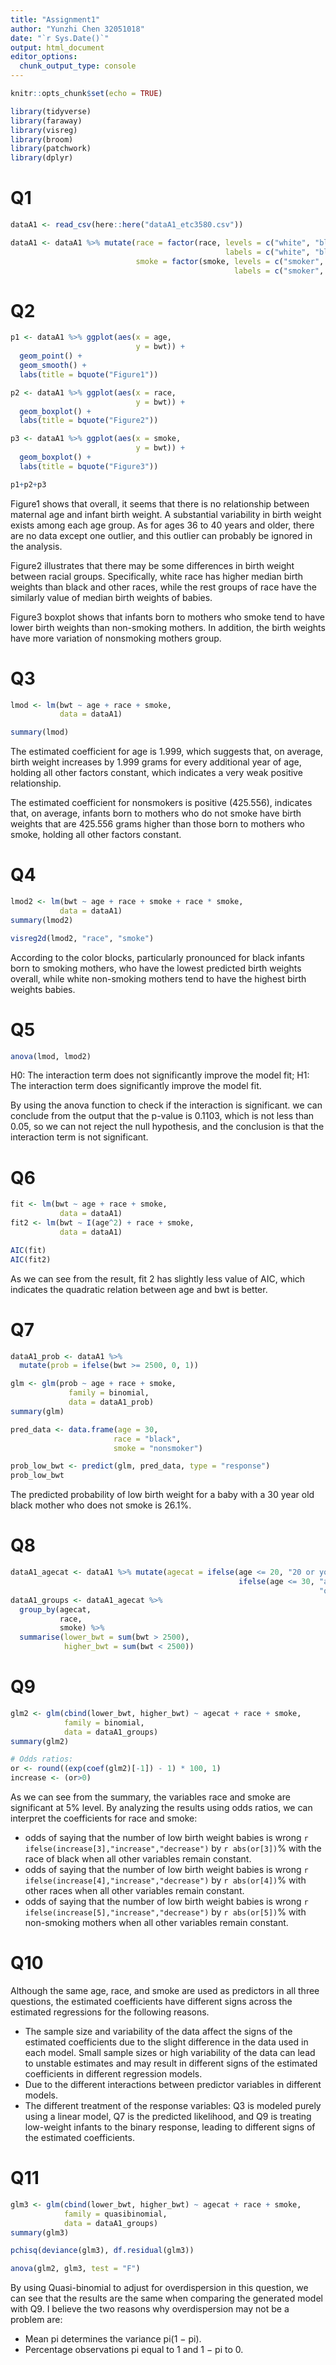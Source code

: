 ```yaml
---
title: "Assignment1"
author: "Yunzhi Chen 32051018"
date: "`r Sys.Date()`"
output: html_document
editor_options: 
  chunk_output_type: console
---
```


```r
knitr::opts_chunk$set(echo = TRUE)
```

```r
library(tidyverse)
library(faraway)
library(visreg)
library(broom)
library(patchwork)
library(dplyr)
```

# Q1
```r
dataA1 <- read_csv(here::here("dataA1_etc3580.csv"))

dataA1 <- dataA1 %>% mutate(race = factor(race, levels = c("white", "black", "other"), 
                                                labels = c("white", "black", "other")),
                            smoke = factor(smoke, levels = c("smoker", "nonsmoker"), 
                                                  labels = c("smoker", "nonsmoker")))
```

# Q2
```r
p1 <- dataA1 %>% ggplot(aes(x = age,
                            y = bwt)) +
  geom_point() +
  geom_smooth() +
  labs(title = bquote("Figure1"))

p2 <- dataA1 %>% ggplot(aes(x = race,
                            y = bwt)) +
  geom_boxplot() +
  labs(title = bquote("Figure2"))

p3 <- dataA1 %>% ggplot(aes(x = smoke,
                            y = bwt)) +
  geom_boxplot() +
  labs(title = bquote("Figure3"))

p1+p2+p3
```

Figure1 shows that overall, it seems that there is no relationship between maternal age and infant birth weight. A substantial variability in birth weight exists among each age group. As for ages 36 to 40 years and older, there are no data except one outlier, and this outlier can probably be ignored in the analysis. 

Figure2 illustrates that there may be some differences in birth weight between racial groups. Specifically, white race has higher median birth weights than black and other races, while the rest groups of race have the similarly value of median birth weights of babies.

Figure3 boxplot shows that infants born to mothers who smoke tend to have lower birth weights than non-smoking mothers. In addition, the birth weights have more variation of nonsmoking mothers group.

# Q3
```r
lmod <- lm(bwt ~ age + race + smoke,
           data = dataA1) 

summary(lmod) 
```

The estimated coefficient for age is 1.999, which suggests that, on average, birth weight increases by 1.999 grams for every additional year of age, holding all other factors constant, which indicates a very weak positive relationship.

The estimated coefficient for nonsmokers is positive (425.556), indicates that, on average, infants born to mothers who do not smoke have birth weights that are 425.556 grams higher than those born to mothers who smoke, holding all other factors constant.

# Q4
```r
lmod2 <- lm(bwt ~ age + race + smoke + race * smoke,
           data = dataA1) 
summary(lmod2)

visreg2d(lmod2, "race", "smoke")
```

According to the color blocks, particularly pronounced for black infants born to smoking mothers, who have the lowest predicted birth weights overall, while white non-smoking mothers tend to have the highest birth weights babies.

# Q5
```r
anova(lmod, lmod2)
```

H0: The interaction term does not significantly improve the model fit; 
H1: The interaction term does significantly improve the model fit.

By using the anova function to check if the interaction is significant. we can conclude from the output that the p-value is 0.1103, which is not less than 0.05, so we can not reject the null hypothesis, and the conclusion is that the interaction term is not significant.

# Q6
```r
fit <- lm(bwt ~ age + race + smoke,
           data = dataA1) 
fit2 <- lm(bwt ~ I(age^2) + race + smoke,
           data = dataA1)

AIC(fit)
AIC(fit2)
```
As we can see from the result, fit 2 has slightly less value of AIC, which indicates the quadratic relation between age and bwt is better.

# Q7
```r
dataA1_prob <- dataA1 %>%
  mutate(prob = ifelse(bwt >= 2500, 0, 1))

glm <- glm(prob ~ age + race + smoke,
             family = binomial,
             data = dataA1_prob)
summary(glm)

pred_data <- data.frame(age = 30, 
                       race = "black", 
                       smoke = "nonsmoker")

prob_low_bwt <- predict(glm, pred_data, type = "response")
prob_low_bwt
```

The predicted probability of low birth weight for a baby with a 30 year old black mother who does not smoke is 26.1%.

# Q8
```r
dataA1_agecat <- dataA1 %>% mutate(agecat = ifelse(age <= 20, "20 or younger",
                                                   ifelse(age <= 30, "age between 21-30", 
                                                                     "older than 30")))
dataA1_groups <- dataA1_agecat %>%
  group_by(agecat,
           race,
           smoke) %>%
  summarise(lower_bwt = sum(bwt > 2500),
            higher_bwt = sum(bwt < 2500))

```

# Q9
```r
glm2 <- glm(cbind(lower_bwt, higher_bwt) ~ agecat + race + smoke,
            family = binomial,
            data = dataA1_groups)
summary(glm2)

# Odds ratios:
or <- round((exp(coef(glm2)[-1]) - 1) * 100, 1)
increase <- (or>0)
```
As we can see from the summary, the variables race and smoke are significant at 5% level. By analyzing the results using odds ratios, we can interpret the coefficients for race and smoke:

- odds of saying that the number of low birth weight babies is wrong `r ifelse(increase[3],"increase","decrease")` by `r abs(or[3])`% with the race of black when all other variables remain constant.
- odds of saying that the number of low birth weight babies is wrong `r ifelse(increase[4],"increase","decrease")` by `r abs(or[4])`% with other races when all other variables remain constant.
- odds of saying that the number of low birth weight babies is wrong `r ifelse(increase[5],"increase","decrease")` by `r abs(or[5])`% with non-smoking mothers when all other variables remain constant.

# Q10
Although the same age, race, and smoke are used as predictors in all three questions, the estimated coefficients have different signs across the estimated regressions for the following reasons.

- The sample size and variability of the data affect the signs of the estimated coefficients due to the slight difference in the data used in each model. Small sample sizes or high variability of the data can lead to unstable estimates and may result in different signs of the estimated coefficients in different regression models.
- Due to the different interactions between predictor variables in different models.
- The different treatment of the response variables: Q3 is modeled purely using a linear model, Q7 is the predicted likelihood, and Q9 is treating low-weight infants to the binary response, leading to different signs of the estimated coefficients.

# Q11
```r
glm3 <- glm(cbind(lower_bwt, higher_bwt) ~ agecat + race + smoke, 
            family = quasibinomial, 
            data = dataA1_groups)
summary(glm3)

pchisq(deviance(glm3), df.residual(glm3))

anova(glm2, glm3, test = "F")
```

By using Quasi-binomial to adjust for overdispersion in this question, we can see that the results are the same when comparing the generated model with Q9. I believe the two reasons why overdispersion may not be a problem are:

- Mean pi determines the variance pi(1 − pi).
- Percentage observations pi equal to 1 and 1 − pi to 0.
